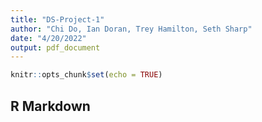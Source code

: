 ```yaml
---
title: "DS-Project-1"
author: "Chi Do, Ian Doran, Trey Hamilton, Seth Sharp"
date: "4/20/2022"
output: pdf_document
---
```


```r
knitr::opts_chunk$set(echo = TRUE)
```

## R Markdown



